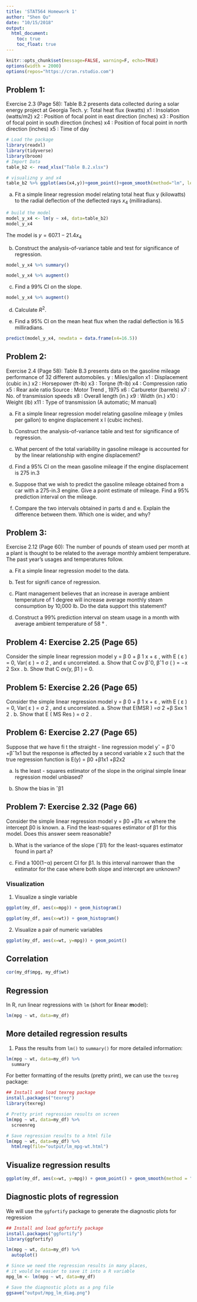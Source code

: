 ```yaml
---
title: 'STAT564 Homework 1'
author: "Shen Qu"
date: "10/15/2018"
output: 
  html_document:
    toc: true
    toc_float: true
---
```


```r
knitr::opts_chunk$set(message=FALSE, warning=F, echo=TRUE)
options(width = 2000)
options(repos="https://cran.rstudio.com")
```

## Problem 1: 

Exercise 2.3 (Page 58): Table B.2 presents data collected during a solar energy project at Georgia Tech.
y: Total heat flux (kwatts)
x1 : Insolation (watts/m2) 
x2 : Position of focal point in east direction (inches) 
x3 : Position of focal point in south direction (inches) 
x4 : Position of focal point in north direction (inches) 
x5 : Time of day


```r
# Load the package 
library(readxl)
library(tidyverse)
library(broom)
# Import Data
table_b2 <- read_xlsx("Table B.2.xlsx")

# visualizng y and x4
table_b2 %>% ggplot(aes(x4,y))+geom_point()+geom_smooth(method="lm", level=0.99)
```

a. Fit a simple linear regression model relating total heat flux y (kilowatts) to the radial deflection of the deflected rays $x_4$ (milliradians).

```r
# build the model
model_y_x4 <- lm(y ~ x4, data=table_b2)
model_y_x4
```

The model is $y=607.1-21.4x_4$

b. Construct the analysis-of-variance table and test for significance of regression.

```r
model_y_x4 %>% summary()

model_y_x4 %>% augment()
```

c. Find a 99% CI on the slope.

```r
model_y_x4 %>% augment()
```

d. Calculate $R^2$.

e. Find a 95% CI on the mean heat flux when the radial deflection is 16.5 milliradians.

```r
predict(model_y_x4, newdata = data.frame(x4=16.5))
```

## Problem 2: 

Exercise 2.4 (Page 58): Table B.3 presents data on the gasoline mileage performance of 32 different automobiles.
y : Miles/gallon 
x1 : Displacement (cubic in.) 
x2 : Horsepower (ft-lb) 
x3 : Torqne (ft-lb) 
x4 : Compression ratio 
x5 : Rear axle ratio Source : Motor Trend , 1975
x6 : Carburetor (barrels)
x7 : No. of transmission speeds 
x8 : Overall length (in.) 
x9 : Width (in.) 
x10 : Weight (lb) 
x11 : Type of transmission (A automatic; M manual)

a. Fit a simple linear regression model relating gasoline mileage y (miles per gallon) to engine displacement x l (cubic inches).

b. Construct the analysis-of-variance table and test for significance of regression.

c. What percent of the total variability in gasoline mileage is accounted for by the linear relationship with engine displacement?

d. Find a 95% CI on the mean gasoline mileage if the engine displacement is 275 in.3

e. Suppose that we wish to predict the gasoline mileage obtained from a car with a 275-in.3 engine. Give a point estimate of mileage. Find a 95% prediction interval on the mileage.

f. Compare the two intervals obtained in parts d and e. Explain the difference between them. Which one is wider, and why?


## Problem 3: 

Exercise 2.12 (Page 60): The number of pounds of steam used per month at a plant is thought to be
related to the average monthly ambient temperature. The past year’s usages and temperatures follow.

a. Fit a simple linear regression model to the data.

b. Test for signifi cance of regression.

c. Plant management believes that an increase in average ambient temperature of 1 degree will increase average monthly steam consumption by 10,000 lb. Do the data support this statement?

d. Construct a 99% prediction interval on steam usage in a month with average ambient temperature of 58 ° .

## Problem 4: Exercise 2.25 (Page 65)

Consider the simple linear regression model y = β 0 + β 1 x + ε , with E ( ε ) = 0,
Var( ε ) = σ 2 , and ε uncorrelated.
a. Show that C ov βˆ0, βˆ1 σ
( ) = −x 2 Sxx .
b. Show that C ov(y, β1 ) = 0.

## Problem 5: Exercise 2.26 (Page 65)

Consider the simple linear regression model y = β 0 + β 1 x + ε , with E ( ε ) = 0,
Var( ε ) = σ 2 , and ε uncorrelated.
a. Show that E(MSR ) =σ 2 +β Sxx
1
2 .
b. Show that E ( MS Res ) = σ 2 .

## Problem 6: Exercise 2.27 (Page 65)

Suppose that we have fi t the straight - line regression model yˆ = βˆ0 +βˆ1x1 but
the response is affected by a second variable x 2 such that the true regression
function is E(y) = β0 +β1x1 +β2x2

a. Is the least - squares estimator of the slope in the original simple linear regression model unbiased?

b. Show the bias in ˆβ1

## Problem 7: Exercise 2.32 (Page 66)

Consider the simple linear regression model
y = β0 +β1x +ε
where the intercept β0 is known.
a. Find the least-squares estimator of β1 for this model. Does this answer
seem reasonable?

b. What is the variance of the slope (ˆβ1) for the least-squares estimator found
in part a?

c. Find a 100(1−α) percent CI for β1. Is this interval narrower than the
estimator for the case where both slope and intercept are unknown?


### Visualization

1. Visualize a single variable
```r
ggplot(my_df, aes(x=mpg)) + geom_histogram()
```

```r
ggplot(my_df, aes(x=wt)) + geom_histogram()
```

2. Visualize a pair of numeric variables
```r
ggplot(my_df, aes(x=wt, y=mpg)) + geom_point()
```

## Correlation

```r
cor(my_df$mpg, my_df$wt)
```

## Regression
In R, run linear regressions with `lm` (short for **l**inear **m**odel):

```r
lm(mpg ~ wt, data=my_df)
```

## More detailed regression results

1. Pass the results from `lm()` to `summary()` for more detailed information:
```r
lm(mpg ~ wt, data=my_df) %>%
  summary
```

For better formatting of the results (pretty print), we can use the `texreg` package:
```r
## Install and load texreg package
install.packages("texreg")
library(texreg)

# Pretty print regression results on screen
lm(mpg ~ wt, data=my_df) %>%
  screenreg

# Save regression results to a html file
lm(mpg ~ wt, data=my_df) %>%
  htmlreg(file="output/lm_mpg-wt.html")
```

## Visualize regression results

```r
ggplot(my_df, aes(x=wt, y=mpg)) + geom_point() + geom_smooth(method = "lm", se = FALSE)
```

## Diagnostic plots of regression

We will use the `ggfortify` package to generate the diagnostic plots for regression
```r
## Install and load ggfortify package
install.packages("ggfortify")
library(ggfortify)

lm(mpg ~ wt, data=my_df) %>%
  autoplot()

# Since we need the regression results in many places, 
# it would be easier to save it into a R variable
mpg_lm <- lm(mpg ~ wt, data=my_df)

# Save the diagnostic plots as a png file
ggsave("output/mpg_lm_diag.png")

```

